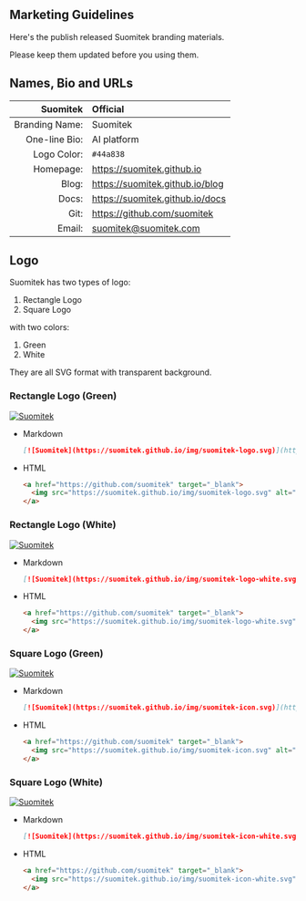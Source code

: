 <!-- markdownlint-disable MD033 -->

## Marketing Guidelines

Here's the publish released Suomitek branding materials.

Please keep them updated before you using them.

## Names, Bio and URLs

Suomitek | Official
---:    | :---
Branding Name: | Suomitek
One-line Bio: | AI platform
Logo Color: | <code style=color>#44a838</code>
Homepage: | https://suomitek.github.io
Blog: | https://suomitek.github.io/blog
Docs: | https://suomitek.github.io/docs
Git: | https://github.com/suomitek
Email: | suomitek@suomitek.com

## Logo

Suomitek has two types of logo:

1. Rectangle Logo
1. Square Logo

with two colors:

1. Green
1. White

They are all SVG format with transparent background.

### Rectangle Logo (Green)

[![Suomitek](../../static/img/suomitek-logo.svg)](https://github.com/suomitek)

- Markdown

  ```md
  [![Suomitek](https://suomitek.github.io/img/suomitek-logo.svg)](https://github.com/suomitek)
  ```

- HTML

  ```html
  <a href="https://github.com/suomitek" target="_blank">
    <img src="https://suomitek.github.io/img/suomitek-logo.svg" alt="Suomitek">
  </a>
  ```

### Rectangle Logo (White)

[![Suomitek](../../static/img/suomitek-logo-white.svg)](https://github.com/suomitek)

- Markdown

  ```md
  [![Suomitek](https://suomitek.github.io/img/suomitek-logo-white.svg)](https://github.com/suomitek)
  ```

- HTML

  ```html
  <a href="https://github.com/suomitek" target="_blank">
    <img src="https://suomitek.github.io/img/suomitek-logo-white.svg" alt="Suomitek">
  </a>
  ```

### Square Logo (Green)

[![Suomitek](../../static/img/suomitek-icon.svg)](https://github.com/suomitek)

- Markdown

  ```md
  [![Suomitek](https://suomitek.github.io/img/suomitek-icon.svg)](https://github.com/suomitek)
  ```

- HTML

  ```html
  <a href="https://github.com/suomitek" target="_blank">
    <img src="https://suomitek.github.io/img/suomitek-icon.svg" alt="Suomitek">
  </a>
  ```

### Square Logo (White)

[![Suomitek](../../static/img/suomitek-icon-white.svg)](https://github.com/suomitek)

- Markdown

  ```md
  [![Suomitek](https://suomitek.github.io/img/suomitek-icon-white.svg)](https://github.com/suomitek)
  ```

- HTML

  ```html
  <a href="https://github.com/suomitek" target="_blank">
    <img src="https://suomitek.github.io/img/suomitek-icon-white.svg" alt="Suomitek">
  </a>
  ```
